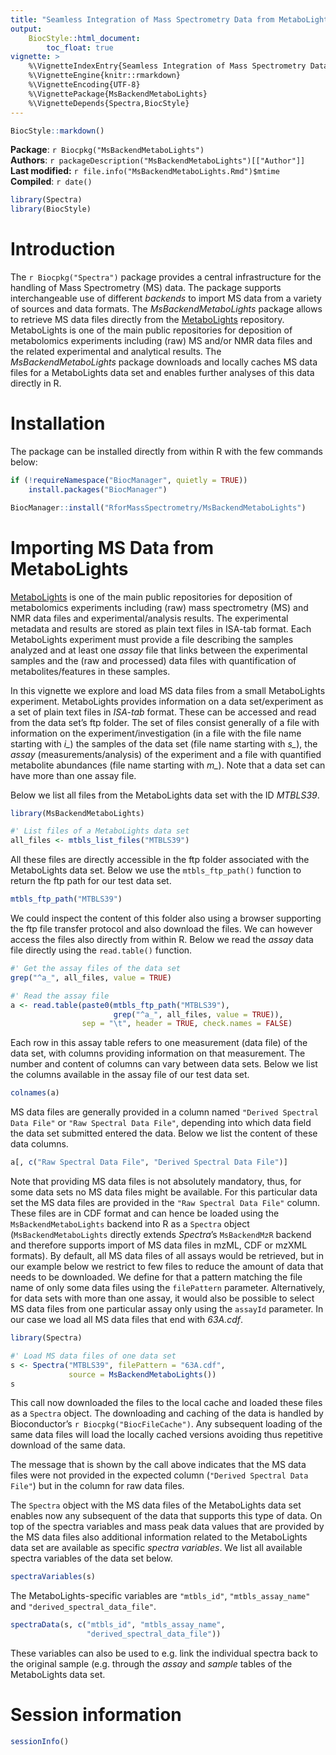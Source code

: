 ```yaml
---
title: "Seamless Integration of Mass Spectrometry Data from MetaboLights"
output:
    BiocStyle::html_document:
        toc_float: true
vignette: >
    %\VignetteIndexEntry{Seamless Integration of Mass Spectrometry Data from MetaboLights}
    %\VignetteEngine{knitr::rmarkdown}
    %\VignetteEncoding{UTF-8}
    %\VignettePackage{MsBackendMetaboLights}
    %\VignetteDepends{Spectra,BiocStyle}
---
```


```r
BiocStyle::markdown()
```

**Package**: `r Biocpkg("MsBackendMetaboLights")`<br />
**Authors**: `r packageDescription("MsBackendMetaboLights")[["Author"]] `<br />
**Last modified:** `r file.info("MsBackendMetaboLights.Rmd")$mtime`<br />
**Compiled**: `r date()`

```r
library(Spectra)
library(BiocStyle)
```

# Introduction

The `r Biocpkg("Spectra")` package provides a central infrastructure for the
handling of Mass Spectrometry (MS) data. The package supports interchangeable
use of different *backends* to import MS data from a variety of sources and data
formats. The *MsBackendMetaboLights* package allows to retrieve MS data files
directly from the [MetaboLights](https://www.ebi.ac.uk/metabolights/)
repository. MetaboLights is one of the main public repositories for deposition
of metabolomics experiments including (raw) MS and/or NMR data files and the
related experimental and analytical results. The *MsBackendMetaboLights* package
downloads and locally caches MS data files for a MetaboLights data set and
enables further analyses of this data directly in R.


# Installation

The package can be installed directly from within R with the few commands below:

```r
if (!requireNamespace("BiocManager", quietly = TRUE))
    install.packages("BiocManager")

BiocManager::install("RforMassSpectrometry/MsBackendMetaboLights")
```



# Importing MS Data from MetaboLights

[MetaboLights](https://www.ebi.ac.uk/metabolights/) is one of the main public
repositories for deposition of metabolomics experiments including (raw) mass
spectrometry (MS) and NMR data files and experimental/analysis results. The
experimental metadata and results are stored as plain text files in ISA-tab
format. Each MetaboLights experiment must provide a file describing the samples
analyzed and at least one *assay* file that links between the experimental
samples and the (raw and processed) data files with quantification of
metabolites/features in these samples.

In this vignette we explore and load MS data files from a small MetaboLights
experiment. MetaboLights provides information on a data set/experiment as a set
of plain text files in *ISA-tab* format. These can be accessed and read from the
data set's ftp folder. The set of files consist generally of a file with
information on the experiment/investigation (in a file with the file name
starting with *i_*) the samples of the data set (file name starting with *s_*),
the *assay* (measurements/analysis) of the experiment and a file with quantified
metabolite abundances (file name starting with *m_*). Note that a data set can
have more than one assay file.

Below we list all files from the MetaboLights data set with the ID *MTBLS39*.

```r
library(MsBackendMetaboLights)

#' List files of a MetaboLights data set
all_files <- mtbls_list_files("MTBLS39")
```

All these files are directly accessible in the ftp folder associated with the
MetaboLights data set. Below we use the `mtbls_ftp_path()` function to return
the ftp path for our test data set.

```r
mtbls_ftp_path("MTBLS39")
```

We could inspect the content of this folder also using a browser supporting the
ftp file transfer protocol and also download the files. We can however access
the files also directly from within R. Below we read the *assay* data file
directly using the `read.table()` function.

```r
#' Get the assay files of the data set
grep("^a_", all_files, value = TRUE)

#' Read the assay file
a <- read.table(paste0(mtbls_ftp_path("MTBLS39"),
                       grep("^a_", all_files, value = TRUE)),
                sep = "\t", header = TRUE, check.names = FALSE)
```

Each row in this assay table refers to one measurement (data file) of the data
set, with columns providing information on that measurement. The number and
content of columns can vary between data sets. Below we list the columns
available in the assay file of our test data set.

```r
colnames(a)
```

MS data files are generally provided in a column named `"Derived Spectral Data
File"` or `"Raw Spectral Data File"`, depending into which data field the data
set submitted entered the data. Below we list the content of these data columns.

```r
a[, c("Raw Spectral Data File", "Derived Spectral Data File")]
```

Note that providing MS data files is not absolutely mandatory, thus, for some
data sets no MS data files might be available. For this particular data set the
MS data files are provided in the `"Raw Spectral Data File"` column. These files
are in CDF format and can hence be loaded using the `MsBackendMetaboLights`
backend into R as a `Spectra` object (`MsBackendMetaboLights` directly extends
*Spectra*'s `MsBackendMzR` backend and therefore supports import of MS data
files in mzML, CDF or mzXML formats). By default, all MS data files of all
assays would be retrieved, but in our example below we restrict to few files to
reduce the amount of data that needs to be downloaded. We define for that a
pattern matching the file name of only some data files using the `filePattern`
parameter. Alternatively, for data sets with more than one assay, it would also
be possible to select MS data files from one particular assay only using the
`assayId` parameter. In our case we load all MS data files that end with *63A.cdf*.

```r
library(Spectra)

#' Load MS data files of one data set
s <- Spectra("MTBLS39", filePattern = "63A.cdf",
             source = MsBackendMetaboLights())
s
```

This call now downloaded the files to the local cache and loaded these files as
a `Spectra` object. The downloading and caching of the data is handled by
Bioconductor's `r Biocpkg("BiocFileCache")`. Any subsequent loading of the same
data files will load the locally cached versions avoiding thus repetitive
download of the same data.

The message that is shown by the call above indicates that the MS data files
were not provided in the expected column (`"Derived Spectral Data File"`) but in
the column for raw data files.

The `Spectra` object with the MS data files of the MetaboLights data set enables
now any subsequent of the data that supports this type of data. On top of the
spectra variables and mass peak data values that are provided by the MS data
files also additional information related to the MetaboLights data set are
available as specific *spectra variables*. We list all available spectra
variables of the data set below.

```r
spectraVariables(s)
```

The MetaboLights-specific variables are `"mtbls_id"`, `"mtbls_assay_name"` and
`"derived_spectral_data_file"`.

```r
spectraData(s, c("mtbls_id", "mtbls_assay_name",
                 "derived_spectral_data_file"))
```

These variables can also be used to e.g. link the individual spectra back to the
original sample (e.g. through the *assay* and *sample* tables of the
MetaboLights data set.


# Session information

```r
sessionInfo()
```
